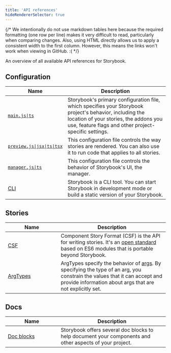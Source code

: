 ```yaml
---
title: 'API references'
hideRendererSelector: true
---
```



{/*
  We intentionally do not use markdown tables here because the required formatting (one row per line)
  makes it very difficult to read, particularly when comparing changes.
  Also, using HTML directly allows us to apply a consistent width to the first column.
  However, this means the links won't work when viewing in GitHub. :(
*/}


An overview of all available API references for Storybook.

## Configuration

<table>
  <thead>
    <tr>
      <th scope="col" width="33%">Name</th>
      <th scope="col">Description</th>
    </tr>
  </thead>
  <tbody>
    <tr>
      <td><a href="../api/main-config"><code>main.js|ts</code></a></td>
      <td>
        Storybook's primary configuration file, which specifies your Storybook project's behavior,
        including the location of your stories, the addons you use, feature flags and other
        project-specific settings.
      </td>
    </tr>
    <tr>
      <td><a href="../configure/#configure-story-rendering"><code>preview.js|jsx|ts|tsx</code></a></td>
      <td>
        This configuration file controls the way stories are rendered. You can also use it to run
        code that applies to all stories.
      </td>
    </tr>
    <tr>
      <td><a href="../configure/#configure-storybooks-ui"><code>manager.js|ts</code></a></td>
      <td>
        This configuration file controls the behavior of Storybook's UI, the manager.
      </td>
    </tr>
    <tr>
      <td><a href="../api/cli-options">CLI</a></td>
      <td>
        Storybook is a CLI tool. You can start Storybook in development mode or build a static
        version of your Storybook.
      </td>
    </tr>
  </tbody>
</table>

## Stories

<table>
  <thead>
    <tr>
      <th scope="col" width="33%">Name</th>
      <th scope="col">Description</th>
    </tr>
  </thead>
  <tbody>
    <tr>
      <td><a href="../api/csf">CSF</a></td>
      <td>
        Component Story Format (CSF) is the API for writing stories. It's an
        <a href="https://github.com/ComponentDriven/csf">open standard</a> based on ES6 modules that
        is portable beyond Storybook.
      </td>
    </tr>
    <tr>
      <td><a href="../api/arg-types">ArgTypes</a></td>
      <td>
        ArgTypes specify the behavior of <a href="../writing-stories/args">args</a>. By specifying
        the type of an arg, you constrain the values that it can accept and provide information
        about args that are not explicitly set.
      </td>
    </tr>
  </tbody>
</table>

## Docs

<table>
  <thead>
    <tr>
      <th scope="col" width="33%">Name</th>
      <th scope="col">Description</th>
    </tr>
  </thead>
  <tbody>
    <tr>
      <td><a href="../writing-docs/doc-blocks/#available-blocks">Doc blocks</a></td>
      <td>
        Storybook offers several doc blocks to help document your components and other aspects of
        your project.
      </td>
    </tr>
  </tbody>
</table>
